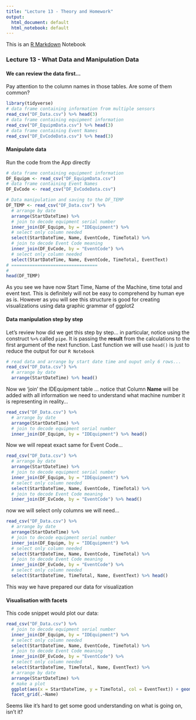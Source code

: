 ```yaml
---
title: "Lecture 13 - Theory and Homework"
output:
  html_document: default
  html_notebook: default
---
```


This is an [R Markdown](http://rmarkdown.rstudio.com) Notebook

### Lecture 13 - What Data and Manipulation Data

#### We can review the data first...

Pay attention to the column names in those tables. Are some of them common?

```r
library(tidyverse)
# data frame containing information from multiple sensors
read_csv("DF_Data.csv") %>% head(3)
# data frame containing equipment information
read_csv("DF_EquipmData.csv") %>% head(3)
# data frame containing Event Names
read_csv("DF_EvCodeData.csv") %>% head(3)
```

#### Manipulate data

Run the code from the App directly

```r
# data frame containing equipment information
DF_Equipm <- read_csv("DF_EquipmData.csv")
# data frame containing Event Names
DF_EvCode <- read_csv("DF_EvCodeData.csv")
```

```r
# Data manipulation and saving to the DF_TEMP
DF_TEMP <- read_csv("DF_Data.csv") %>% 
  # arrange by date 
  arrange(StartDateTime) %>% 
  # join to decode equipment serial number
  inner_join(DF_Equipm, by = "IDEquipment") %>% 
  # select only column needed
  select(StartDateTime, Name, EventCode, TimeTotal) %>% 
  # join to decode Event Code meaning
  inner_join(DF_EvCode, by = "EventCode") %>% 
  # select only column needed
  select(StartDateTime, Name, EventCode, TimeTotal, EventText)
# ================================= 
# 
head(DF_TEMP)
```

As you see we have now Start Time, Name of the Machine, time total and event text. This is definitely will not be easy to comprehend by human eye as is. However as you will see this structure is good for creating visualizations using data graphic grammar of ggplot2

#### Data manipulation step by step

Let's review how did we get this step by step... in particular, notice using the construct `%>%` called `pipe`. It is passing the **result** from the calculations to the first argument of the next function. Last function we will use `head()` is just to reduce the output for our `R Notebook`

```r
# read data and arrange by start date time and ouput only 6 rows...
read_csv("DF_Data.csv") %>% 
  # arrange by date 
  arrange(StartDateTime) %>% head()
```

Now we 'join' the IDEquipment table ... notice that Column **Name** will be added with all information we need to understand what machine number it is representing in reality...

```r
read_csv("DF_Data.csv") %>% 
  # arrange by date 
  arrange(StartDateTime) %>% 
  # join to decode equipment serial number
  inner_join(DF_Equipm, by = "IDEquipment") %>% head()
```

Now we will repeat exact same for Event Code... 

```r
read_csv("DF_Data.csv") %>% 
  # arrange by date 
  arrange(StartDateTime) %>% 
  # join to decode equipment serial number
  inner_join(DF_Equipm, by = "IDEquipment") %>% 
  # select only column needed
  select(StartDateTime, Name, EventCode, TimeTotal) %>% 
  # join to decode Event Code meaning
  inner_join(DF_EvCode, by = "EventCode") %>% head()
```

now we will select only columns we will need...

```r
read_csv("DF_Data.csv") %>% 
  # arrange by date 
  arrange(StartDateTime) %>% 
  # join to decode equipment serial number
  inner_join(DF_Equipm, by = "IDEquipment") %>% 
  # select only column needed
  select(StartDateTime, Name, EventCode, TimeTotal) %>% 
  # join to decode Event Code meaning
  inner_join(DF_EvCode, by = "EventCode") %>% 
  # select only column needed
  select(StartDateTime, TimeTotal, Name, EventText) %>% head()
```

This way we have prepared our data for visualization

#### Visualisation with facets

This code snippet would plot our data:

```r
read_csv("DF_Data.csv") %>% 
  # join to decode equipment serial number
  inner_join(DF_Equipm, by = "IDEquipment") %>% 
  # select only column needed
  select(StartDateTime, Name, EventCode, TimeTotal) %>% 
  # join to decode Event Code meaning
  inner_join(DF_EvCode, by = "EventCode") %>% 
  # select only column needed
  select(StartDateTime, TimeTotal, Name, EventText) %>% 
  # arrange by date 
  arrange(StartDateTime) %>% 
  # make a plot
  ggplot(aes(x = StartDateTime, y = TimeTotal, col = EventText)) + geom_point()+
  facet_grid(.~Name)
```

Seems like it's hard to get some good understanding on what is going on, isn't it?

